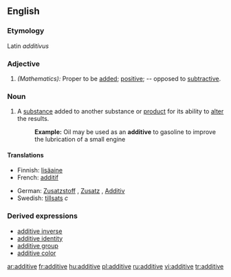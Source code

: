 ==English==

===Etymology===
Latin ''additivus''

===Adjective===
#''(Mathematics):'' Proper to be [[add]]ed; [[positive]]; -- opposed to [[subtractive]].

===Noun===
#A [[substance]] added to another substance or [[product]] for its ability to [[alter]] the results. 
#:'''Example:''' Oil may be used as an '''additive''' to gasoline to improve the lubrication of a small engine

====Translations====
{{top}}
* Finnish: [[lisäaine]]
* French: [[additif]]
{{mid}}
* German: [[Zusatzstoff]] {{m}}, [[Zusatz]] {{m}}, [[Additiv]] {{n}}
* Swedish: [[tillsats]] ''c''
{{bottom}}

===Derived expressions===
*[[additive inverse]]
*[[additive identity]]
*[[additive group]]
*[[additive color]]

[[ar:additive]]
[[fr:additive]]
[[hu:additive]]
[[pl:additive]]
[[ru:additive]]
[[vi:additive]]
[[tr:additive]]